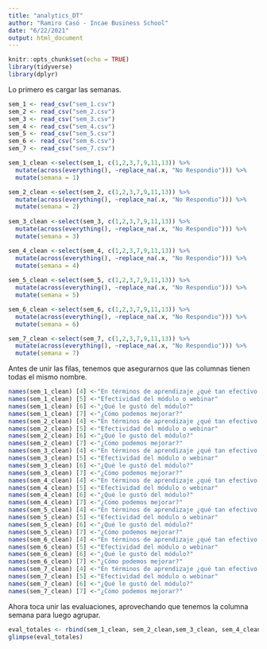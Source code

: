 ```yaml
---
title: "analytics_DT"
author: "Ramiro Casó - Incae Business School"
date: "6/22/2021"
output: html_document
---
```


```r
knitr::opts_chunk$set(echo = TRUE)
library(tidyverse)
library(dplyr)
```

Lo primero es cargar las semanas.
```r

sem_1 <- read_csv("sem_1.csv")
sem_2 <- read_csv("sem_2.csv")
sem_3 <- read_csv("sem_3.csv")
sem_4 <- read_csv("sem_4.csv")
sem_5 <- read_csv("sem_5.csv")
sem_6 <- read_csv("sem_6.csv")
sem_7 <- read_csv("sem_7.csv")

```

```r
sem_1_clean <-select(sem_1, c(1,2,3,7,9,11,13)) %>% 
  mutate(across(everything(), ~replace_na(.x, "No Respondio"))) %>%
  mutate(semana = 1)

sem_2_clean <-select(sem_2, c(1,2,3,7,9,11,13)) %>% 
  mutate(across(everything(), ~replace_na(.x, "No Respondio"))) %>%
  mutate(semana = 2)
    
sem_3_clean <-select(sem_3, c(1,2,3,7,9,11,13)) %>% 
  mutate(across(everything(), ~replace_na(.x, "No Respondio"))) %>%
  mutate(semana = 3)

sem_4_clean <-select(sem_4, c(1,2,3,7,9,11,13)) %>% 
  mutate(across(everything(), ~replace_na(.x, "No Respondio"))) %>%
  mutate(semana = 4)  
    
sem_5_clean <-select(sem_5, c(1,2,3,7,9,11,13)) %>% 
  mutate(across(everything(), ~replace_na(.x, "No Respondio"))) %>%
  mutate(semana = 5)       

sem_6_clean <-select(sem_6, c(1,2,3,7,9,11,13)) %>% 
  mutate(across(everything(), ~replace_na(.x, "No Respondio"))) %>%
  mutate(semana = 6)

sem_7_clean <-select(sem_7, c(1,2,3,7,9,11,13)) %>% 
  mutate(across(everything(), ~replace_na(.x, "No Respondio"))) %>%
  mutate(semana = 7)
```

Antes de unir las filas, tenemos que asegurarnos que las columnas tienen todas el mismo nombre. 

```r
names(sem_1_clean) [4] <-"En términos de aprendizaje ¿qué tan efectivo fue este módulo?" 
names(sem_1_clean) [5] <-"Efectividad del módulo o webinar" 
names(sem_1_clean) [6] <-"¿Qué le gustó del módulo?" 
names(sem_1_clean) [7] <-"¿Cómo podemos mejorar?" 
names(sem_2_clean) [4] <-"En términos de aprendizaje ¿qué tan efectivo fue este módulo?" 
names(sem_2_clean) [5] <-"Efectividad del módulo o webinar" 
names(sem_2_clean) [6] <-"¿Qué le gustó del módulo?" 
names(sem_2_clean) [7] <-"¿Cómo podemos mejorar?"
names(sem_3_clean) [4] <-"En términos de aprendizaje ¿qué tan efectivo fue este módulo?" 
names(sem_3_clean) [5] <-"Efectividad del módulo o webinar" 
names(sem_3_clean) [6] <-"¿Qué le gustó del módulo?" 
names(sem_3_clean) [7] <-"¿Cómo podemos mejorar?" 
names(sem_4_clean) [4] <-"En términos de aprendizaje ¿qué tan efectivo fue este módulo?" 
names(sem_4_clean) [5] <-"Efectividad del módulo o webinar" 
names(sem_4_clean) [6] <-"¿Qué le gustó del módulo?" 
names(sem_4_clean) [7] <-"¿Cómo podemos mejorar?" 
names(sem_5_clean) [4] <-"En términos de aprendizaje ¿qué tan efectivo fue este módulo?" 
names(sem_5_clean) [5] <-"Efectividad del módulo o webinar" 
names(sem_5_clean) [6] <-"¿Qué le gustó del módulo?" 
names(sem_5_clean) [7] <-"¿Cómo podemos mejorar?"
names(sem_6_clean) [4] <-"En términos de aprendizaje ¿qué tan efectivo fue este módulo?" 
names(sem_6_clean) [5] <-"Efectividad del módulo o webinar" 
names(sem_6_clean) [6] <-"¿Qué le gustó del módulo?" 
names(sem_6_clean) [7] <-"¿Cómo podemos mejorar?" 
names(sem_7_clean) [4] <-"En términos de aprendizaje ¿qué tan efectivo fue este módulo?" 
names(sem_7_clean) [5] <-"Efectividad del módulo o webinar" 
names(sem_7_clean) [6] <-"¿Qué le gustó del módulo?" 
names(sem_7_clean) [7] <-"¿Cómo podemos mejorar?" 

```


Ahora toca unir las evaluaciones, aprovechando que tenemos la columna semana para luego agrupar. 

```r
eval_totales <- rbind(sem_1_clean, sem_2_clean,sem_3_clean, sem_4_clean, sem_5_clean, sem_6_clean, sem_7_clean)
glimpse(eval_totales)

```
